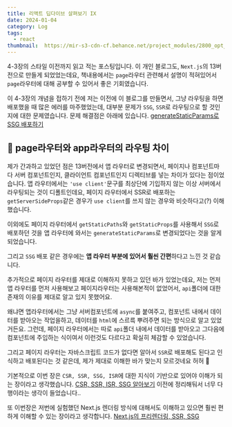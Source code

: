 ```yaml
---
title: 리액트 딥다이브 살펴보기 IX
date: 2024-01-04
category: Log
tags:
  - react
thumbnail: 	https://mir-s3-cdn-cf.behance.net/project_modules/2800_opt_1/9ab9aa181070185.65156726848b6.jpg
---
```


4-3장의 스타일 이전까지 읽고 적는 포스팅입니다.
이 개인 블로그도, `Next.js`의 13버전으로 만들게 되었었는데요, 책내용에서는 `page`라우터 관련해서 설명이 적혀있어서 `page`라우터에 대해 공부할 수 있어서 좋은 기회였습니다.

이 4-3장의 개념을 접하기 전에 저는 이전에 이 블로그를 만들면서, 그냥 라우팅을 하면 배포했을 때 많은 에러를 마주했었는데, 대부분 문제가 `SSG`, `SSR`로 라우팅으로 할 것인지에 대한 문제였습니다.
문제 해결점은 아래에 있습니다.
[generateStaticParams로 SSG 배포하기](/log/Generate-Static-Params)
<br/>

## 📌 page라우터와 app라우터의 라우팅 차이
제가 간과하고 있었던 점은 13버전에서 앱 라우터로 변경되면서, 페이지나 컴포넌트마다 서버 컴포넌트인지, 클라이언트 컴포넌트인지 디렉티브를 넣는 차이가 있다는 점이었습니다. 앱 라우터에서는 `'use client'`문구를 최상단에 기입하지 않는 이상 서버에서 라우팅되는 것이 디폴트인데요, 페이지 라우터에서 SSR로 배포하는 `getServerSideProps`같은 경우가 `use client`를 쓰지 않는 경우와 비슷하다고(?) 이해했습니다.

이외에도 페이지 라우터에서 `getStaticPaths`와 `getStaticProps`를 사용해서 `SSG`로 배포하던 것을 앱 라우터에 와서는 `generateStaticParams`로 변경되었다는 것을 알게 되었습니다.

그리고 `SSG` 배포 같은 경우에는 **앱 라우터 부분에 있어서 훨씬 간편**하다고 느낀 것 같습니다.

추가적으로 페이지 라우터를 제대로 이해하지 못하고 있던 바가 있었는데요, 저는 먼저 앱 라우터를 먼저 사용해보고 페이지라우터는 사용해본적이 없었어서, `api`폴더에 대한 존재의 이유를 제대로 알고 있지 못했어요.

왜냐면 앱라우터에서는 그냥 서버컴포넌트에 `async`를 붙여주고, 컴포넌트 내에서 데이터를 받아오는 작업을하고, 데이터를 `html`에 스르륵 뿌려주면 되는 방식으로 알고 있었거든요. 그런데, 페이지 라우터에서는 따로 `api`폴더 내에서 데이터를 받아오고 그다음에 컴포넌트에 주입하는 식이여서 이런것도 다르다고 확실히 체감할 수 있었습니다.

그리고 페이지 라우터는 자바스크립트 코드가 없다면 알아서 `SSR`로 배포해도 된다고 인식하고 배포된다는 것 같은데, 제가 제대로 이해한 바가 맞는지 모르것네요 허허 🤣

기본적으로 이번 장은 `CSR, SSR, SSG, ISR`에 대한 지식이 기반으로 있어야 이해가 되는 장이라고 생각했습니다.
[CSR, SSR, ISR, SSG 알아보기](/articles/CSR-SSR-ISR-SSG)
이전에 정리해둬서 너무 다행이라는 생각이 들었습니다..

또 이번장은 저번에 실험했던 Next.js 렌더링 방식에 대해서도 이해하고 있으면 훨씬 편하게 이해할 수 있는 장이라고 생각합니다.
[Next.js의 프리렌더링, SSR, SSG](/log/Nextjs-SSR-SSG)
